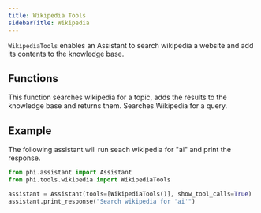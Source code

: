 ```yaml
---
title: Wikipedia Tools
sidebarTitle: Wikipedia
---
```


`WikipediaTools` enables an Assistant to search wikipedia a website and add its contents to the knowledge base.

## Functions

<ResponseField name="search_wikipedia_and_update_knowledge_base">
  This function searches wikipedia for a topic, adds the results to the knowledge base and returns them.
</ResponseField>
<ResponseField name="search_wikipedia">
  Searches Wikipedia for a query.
</ResponseField>

## Example

The following assistant will run seach wikipedia for "ai" and print the response.

```python cookbook/tools/wikipedia.py
from phi.assistant import Assistant
from phi.tools.wikipedia import WikipediaTools

assistant = Assistant(tools=[WikipediaTools()], show_tool_calls=True)
assistant.print_response("Search wikipedia for 'ai'")
```

<Snippet file="message-us-discord.mdx" />
